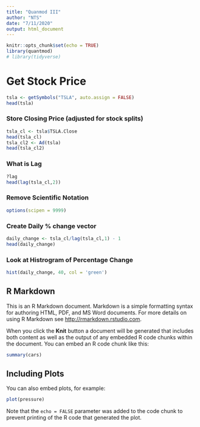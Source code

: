 ```yaml
---
title: "Quanmod III"
author: "NTS"
date: "7/11/2020"
output: html_document
---
```


```r
knitr::opts_chunk$set(echo = TRUE)
library(quantmod)
# library(tidyverse)
```

# Get Stock Price
```r
tsla <- getSymbols("TSLA", auto.assign = FALSE)
head(tsla)
```
### Store Closing Price (adjusted for stock splits)
```r
tsla_cl <- tsla$TSLA.Close
head(tsla_cl)
tsla_cl2 <- Ad(tsla)
head(tsla_cl2)
```
### What is Lag
```r
?lag
head(lag(tsla_cl,2))
```

### Remove Scientific Notation

```r
options(scipen = 9999)
```

### Create Daily % change vector
```r
daily_change <- tsla_cl/lag(tsla_cl,1) - 1
head(daily_change)
```

### Look at Histrogram of Percentage Change
```r
hist(daily_change, 40, col = 'green')
```



## R Markdown

This is an R Markdown document. Markdown is a simple formatting syntax for authoring HTML, PDF, and MS Word documents. For more details on using R Markdown see <http://rmarkdown.rstudio.com>.

When you click the **Knit** button a document will be generated that includes both content as well as the output of any embedded R code chunks within the document. You can embed an R code chunk like this:

```r
summary(cars)
```

## Including Plots

You can also embed plots, for example:

```r
plot(pressure)
```

Note that the `echo = FALSE` parameter was added to the code chunk to prevent printing of the R code that generated the plot.
